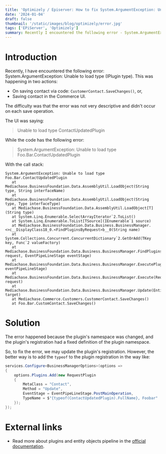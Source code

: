 ```yaml
---
title: 'Optimizely / Episerver: How to fix System.ArgumentException: Unable to load type (IPlugin type)'
date: '2024-01-04'
draft: false
thumbnail: '/static/images/blog/optimizely/error.jpg'
tags: ['EPiServer', 'Optimizely']
summary: Recently I encountered the following error - System.ArgumentException, Unable to load type (IPlugin type). This post will show you how to fix it.
---
```


# Introduction

Recently, I have encountered the following error: System.ArgumentException: Unable to load type (IPlugin type). This was happening in two actions:

- On saving contact via code: `CustomerContact.SaveChanges()`, or,
- Saving contact in the Commerce UI.

The difficulty was that the error was not very descriptive and didn't occur on each save operation.

The UI was saying:

> Unable to load type ContactUpdatedPlugin

While the code has the following error:

> System.ArgumentException: Unable to load type Foo.Bar.ContactUpdatedPlugin

With the call stack:

```text
System.ArgumentException: Unable to load type Foo.Bar.ContactUpdatedPlugin
   at Mediachase.BusinessFoundation.Data.AssemblyUtil.LoadObject(String type, String interfaceName)
   at Mediachase.BusinessFoundation.Data.AssemblyUtil.LoadObject(String type, Type interfaceType)
   at Mediachase.BusinessFoundation.Data.AssemblyUtil.LoadObject[T](String type)
   at System.Linq.Enumerable.SelectArrayIterator`2.ToList()
   at System.Linq.Enumerable.ToList[TSource](IEnumerable`1 source)
   at Mediachase.BusinessFoundation.Data.Business.BusinessManager.<>c__DisplayClass18_0.<FindPluginsByRequest>b__0(String name)
   at System.Collections.Concurrent.ConcurrentDictionary`2.GetOrAdd(TKey key, Func`2 valueFactory)
   at Mediachase.BusinessFoundation.Data.Business.BusinessManager.FindPluginsByRequest(Request request, EventPipeLineStage eventStage)
   at Mediachase.BusinessFoundation.Data.Business.BusinessManager.ExecutePlugins(EventPipeLineStage eventPipeLineStage)
   at Mediachase.BusinessFoundation.Data.Business.BusinessManager.Execute(Request request)
   at Mediachase.BusinessFoundation.Data.Business.BusinessManager.Update(EntityObject target)
   at Mediachase.Commerce.Customers.CustomerContact.SaveChanges()
   at Foo.Bar.CustomContact.SaveChanges()
```

# Solution

The error happened because the plugin's namespace was changed, and the plugin's registration had a fixed definition of the plugin namespace.

So, to fix the error, we may update the plugin's registration. However, the better way is to add the `typeof` to the plugin registration in the way like:

```csharp
services.Configure<BusinessManagerOptions>(options =>
{
    options.Plugins.Add(new RequestPlugin
    {
        MetaClass = "Contact",
        Method = "Update",
        EventStage = EventPipeLineStage.PostMainOperation,
        TypeName = $"{typeof(ContactUpdatedPlugin).FullName}, Foobar"
    });
});
```

# External links

* Read more about plugins and entity objects pipeline in the [official documentation](https://docs.developers.optimizely.com/customized-commerce/docs/working-with-entity-objects).
